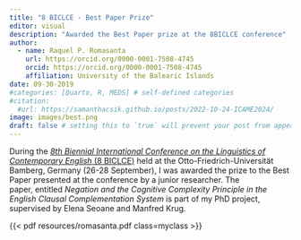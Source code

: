 ```yaml
---
title: "8 BICLCE - Best Paper Prize"
editor: visual
description: "Awarded the Best Paper prize at the 8BICLCE conference"
author:
  - name: Raquel P. Romasanta
    url: https://orcid.org/0000-0001-7508-4745
    orcid: https://orcid.org/0000-0001-7508-4745
    affiliation: University of the Balearic Islands
date: 09-30-2019
#categories: [Quarto, R, MEDS] # self-defined categories
#citation: 
  #url: https://samanthacsik.github.io/posts/2022-10-24-ICAME2024/ 
image: images/best.png
draft: false # setting this to `true` will prevent your post from appearing on your listing page until you're ready!
---
```


During the [*8th Biennial International Conference on the Linguistics of Contemporary English* (8 BICLCE)](https://www.uni-bamberg.de/en/eng-ling/biclce-2019/){target="_blank"} held at the Otto-Friedrich-Universität Bamberg, Germany (26-28 September), I was awarded the prize to the Best Paper presented at the conference by a junior researcher. The paper, entitled *Negation and the Cognitive Complexity Principle in the English Clausal Complementation System* is part of my PhD project, supervised by Elena Seoane and Manfred Krug.

```{=html}
<style>
.myclass {
  max-width: 100%;
  width: 800px;
  height: 1000px;
  border: 10px solid rgba(200,0,0,.2);
  margin: 0;
}
</style>
```
{{< pdf resources/romasanta.pdf class=myclass >}}
